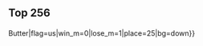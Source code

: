{{DISPLAYTITLE:Red Bull Smash: Gods and Gatekeepers - Open Singles Bracket}}{{SetGame|melee}}
{{Gods and Gatekeepers Tabs |This=3}}
==Top 256==
{{Box|start|padding=2em}}
===={{HiddenSort|A3}}====
{{GroupTableStart |[[Red Bull Smash/Gods and Gatekeepers/Open Singles Bracket/A3|Bracket A3]]|width=300px}}
{{GroupTableSlot|Lucky|flag=us|win_m=3|lose_m=0|place=1|bg=up|go={{advance|Red_Bull_Smash/Gods_and_Gatekeepers/Crew_Battle}}}}
{{GroupTableSlot|Zhu|flag=us|win_m=3|lose_m=0|place=1|bg=up|go={{advance|Red_Bull_Smash/Gods_and_Gatekeepers/Crew_Battle}}}}
{{GroupTableSlot|Eddy Mexico|flag=mx|win_m=3|lose_m=1|place=1|bg=up|go={{advance|Red_Bull_Smash/Gods_and_Gatekeepers/Crew_Battle}}}}
{{GroupTableSlot|Smashdaddy|flag=us|win_m=3|lose_m=1|place=1|bg=stay|go={{advance|Red_Bull_Smash/Gods_and_Gatekeepers/Forsaken Bracket}}}}
{{GroupTableSlot|Dayge|flag=us|win_m=4|lose_m=2|place=5|bg=down}}
{{GroupTableSlot|MegaChristmas|flag=us|win_m=3|lose_m=2|place=5|bg=down}}
{{GroupTableSlot|Widlar|flag=us|win_m=3|lose_m=2|place=7|bg=down}}
{{GroupTableSlot|Andymosity|flag=us|win_m=3|lose_m=2|place=7|bg=down}}
{{GroupTableSlot|Oli|flag=us|win_m=3|lose_m=1|place=9|bg=down}}
{{GroupTableSlot|Vish|flag=us|win_m=1|lose_m=2|place=9|bg=down}}
{{GroupTableSlot|Jeeemt|flag=us|win_m=1|lose_m=2|place=9|bg=down}}
{{GroupTableSlot|Logos|flag=us|win_m=1|lose_m=2|place=9|bg=down}}
{{GroupTableSlot|Vavez|flag=us|win_m=1|lose_m=2|place=13|bg=down}}
{{GroupTableSlot|Woosh|flag=us|win_m=1|lose_m=2|place=13|bg=down}}
{{GroupTableSlot|Kyza|flag=us|win_m=1|lose_m=2|place=13|bg=down}}
{{GroupTableSlot|Mist|flag=us|win_m=1|lose_m=2|place=13|bg=down}}
{{GroupTableSlot|Tonkatsu|flag=us|win_m=1|lose_m=1|place=17|bg=down}}
{{GroupTableSlot|Maverick|flag=us|win_m=1|lose_m=1|place=17|bg=down}}
{{GroupTableSlot|Vivi|flag=us|win_m=1|lose_m=1|place=17|bg=down}}
{{GroupTableSlot|Exumer|flag=us|win_m=1|lose_m=1|place=17|bg=down}}
{{GroupTableSlot|n3zModGod|flag=us|win_m=1|lose_m=1|place=17|bg=down}}
{{GroupTableSlot|Moussa|flag=us|win_m=1|lose_m=1|place=17|bg=down}}
{{GroupTableSlot|BirdPerson|flag=us|win_m=1|lose_m=1|place=17|bg=down}}
{{GroupTableSlot|SpyderJ|flag=us|win_m=0|lose_m=2|place=17|bg=down}}
{{GroupTableSlot|Lula|flag=mx|win_m=0|lose_m=1|place=25|bg=down}}
{{GroupTableSlot|scrub$|flag=us|win_m=0|lose_m=1|place=25|bg=down}}
{{GroupTableSlot|Rain|flag=us|win_m=0|lose_m=1|place=25|bg=down}}
{{GroupTableSlot|Kiharu|flag=us|win_m=0|lose_m=1|place=25|bg=down}}
{{GroupTableSlot|Carrot|flag=us|win_m=0|lose_m=1|place=25|bg=down}}
{{GroupTableSlot|The Charles Guy|flag=us|win_m=0|lose_m=1|place=25|bg=down}}
{{GroupTableSlot|Pigouvian|flag=us|win_m=0|lose_m=1|place=25|bg=down}}
{{GroupTableSlot|frosty|flag=us|win_m=0|lose_m=1|place=25|bg=down}}
{{GroupTableEnd}}
{{Box|break|padding=2em}}
===={{HiddenSort|B3}}====
{{GroupTableStart |[[Red Bull Smash/Gods and Gatekeepers/Open Singles Bracket/B3|Bracket B3]]|width=300px}}
{{GroupTableSlot|Shroomed|flag=us|win_m=3|lose_m=1|place=1|bg=up|go={{advance|Red_Bull_Smash/Gods_and_Gatekeepers/Crew_Battle}}}}
{{GroupTableSlot|Captain Faceroll|flag=us|win_m=3|lose_m=0|place=1|bg=stay|go={{advance|Red_Bull_Smash/Gods_and_Gatekeepers/Forsaken Bracket}}}}
{{GroupTableSlot|Iceman|flag=us|win_m=3|lose_m=0|place=1|bg=stay|go={{advance|Red_Bull_Smash/Gods_and_Gatekeepers/Forsaken Bracket}}}}
{{GroupTableSlot|Cal|flag=us|win_m=4|lose_m=1|place=1|bg=stay|go={{advance|Red_Bull_Smash/Gods_and_Gatekeepers/Forsaken Bracket}}}}
{{GroupTableSlot|Franz|flag=us|win_m=3|lose_m=2|place=5|bg=down}}
{{GroupTableSlot|John Wick|flag=us|win_m=2|lose_m=2|place=5|bg=down}}
{{GroupTableSlot|Gooms|flag=us|win_m=4|lose_m=1|place=7|bg=down}}
{{GroupTableSlot|ilovebagelz|flag=us|win_m=2|lose_m=2|place=7|bg=down}}
{{GroupTableSlot|Beasty_turtle3|flag=us|win_m=2|lose_m=2|place=9|bg=down}}
{{GroupTableSlot|Kami|flag=us|win_m=2|lose_m=2|place=9|bg=down}}
{{GroupTableSlot|Hulka|flag=us|win_m=2|lose_m=2|place=9|bg=down}}
{{GroupTableSlot|DarkGenex|flag=us|win_m=1|lose_m=2|place=9|bg=down}}
{{GroupTableSlot|Rawk|flag=mx|win_m=2|lose_m=1|place=13|bg=down}}
{{GroupTableSlot|Scape|flag=us|win_m=1|lose_m=2|place=13|bg=down}}
{{GroupTableSlot|dunk|flag=us|win_m=1|lose_m=2|place=13|bg=down}}
{{GroupTableSlot|BLVCK|flag=us|win_m=1|lose_m=2|place=13|bg=down}}
{{GroupTableSlot|Smile|flag=us|win_m=1|lose_m=1|place=17|bg=down}}
{{GroupTableSlot|Clever Nevers|flag=us|win_m=1|lose_m=1|place=17|bg=down}}
{{GroupTableSlot|gloomdot|flag=us|win_m=1|lose_m=1|place=17|bg=down}}
{{GroupTableSlot|m0m|flag=us|win_m=1|lose_m=1|place=17|bg=down}}
{{GroupTableSlot|I Fondle Potatoes|flag=us|win_m=1|lose_m=1|place=17|bg=down}}
{{GroupTableSlot|Streetlamp|flag=us|win_m=1|lose_m=1|place=17|bg=down}}
{{GroupTableSlot|Mr. Wonderful|flag=us|win_m=0|lose_m=2|place=17|bg=down}}
{{GroupTableSlot|Alex Diaz|flag=us|win_m=0|lose_m=2|place=17|bg=down}}
{{GroupTableSlot|8BitSmasher|flag=us|win_m=0|lose_m=1|place=25|bg=down}}
{{GroupTableSlot|BasedFox|flag=us|win_m=0|lose_m=1|place=25|bg=down}}
{{GroupTableSlot|RagingCherry|flag=us|win_m=0|lose_m=1|place=25|bg=down}}
{{GroupTableSlot|Pulse|flag=us|win_m=0|lose_m=1|place=25|bg=down}}
{{GroupTableSlot|Water|flag=us|win_m=0|lose_m=1|place=25|bg=down}}
{{GroupTableSlot|Splish|flag=us|win_m=0|lose_m=1|place=25|bg=down}}
{{GroupTableSlot|Burnin Taco|flag=us|win_m=0|lose_m=1|place=25|bg=down}}
{{GroupTableSlot|DeathTacos|flag=us|win_m=0|lose_m=1|place=25|bg=down}}
{{GroupTableEnd}}
{{Box|break|padding=2em}}
===={{HiddenSort|C3}}====
{{GroupTableStart |[[Red Bull Smash/Gods and Gatekeepers/Open Singles Bracket/C3|Bracket C3]]|width=300px}}
{{GroupTableSlot|ARMY|flag=us|win_m=3|lose_m=1|place=1|bg=up|go={{advance|Red_Bull_Smash/Gods_and_Gatekeepers/Crew_Battle}}}}
{{GroupTableSlot|Azusa|flag=us|win_m=3|lose_m=0|place=1|bg=stay|go={{advance|Red_Bull_Smash/Gods_and_Gatekeepers/Forsaken Bracket}}}}
{{GroupTableSlot|Venelox|flag=us|win_m=3|lose_m=0|place=1|bg=stay|go={{advance|Red_Bull_Smash/Gods_and_Gatekeepers/Forsaken Bracket}}}}
{{GroupTableSlot|PsychoMidget|flag=us|win_m=3|lose_m=1|place=1|bg=stay|go={{advance|Red_Bull_Smash/Gods_and_Gatekeepers/Forsaken Bracket}}}}
{{GroupTableSlot|La Luna|flag=us|win_m=5|lose_m=1|place=5|bg=down}}
{{GroupTableSlot|Dr. Light|flag=us|win_m=3|lose_m=2|place=5|bg=down}}
{{GroupTableSlot|Reno|flag=us|win_m=2|lose_m=2|place=7|bg=down}}
{{GroupTableSlot|Trichael Man|flag=us|win_m=2|lose_m=2|place=7|bg=down}}
{{GroupTableSlot|Zbert|flag=us|win_m=3|lose_m=1|place=9|bg=down}}
{{GroupTableSlot|Yanistly|flag=us|win_m=3|lose_m=1|place=9|bg=down}}
{{GroupTableSlot|Lange|flag=us|win_m=3|lose_m=1|place=9|bg=down}}
{{GroupTableSlot|Mo$|flag=us|win_m=1|lose_m=2|place=9|bg=down}}
{{GroupTableSlot|Strain|flag=us|win_m=2|lose_m=1|place=13|bg=down}}
{{GroupTableSlot|Jace|flag=us|win_m=1|lose_m=2|place=13|bg=down}}
{{GroupTableSlot|Knox|flag=us|win_m=1|lose_m=2|place=13|bg=down}}
{{GroupTableSlot|Kitsune91|flag=us|win_m=1|lose_m=2|place=13|bg=down}}
{{GroupTableSlot|Munch|flag=us|win_m=1|lose_m=1|place=17|bg=down}}
{{GroupTableSlot|OhMyJosh|flag=us|win_m=1|lose_m=1|place=17|bg=down}}
{{GroupTableSlot|Nes|flag=us|win_m=1|lose_m=1|place=17|bg=down}}
{{GroupTableSlot|MattDotZeb|flag=us|win_m=0|lose_m=2|place=17|bg=down}}
{{GroupTableSlot|Nixon|flag=us|win_m=0|lose_m=2|place=17|bg=down}}
{{GroupTableSlot|spree|flag=us|win_m=0|lose_m=2|place=17|bg=down}}
{{GroupTableSlot|Joshuwasha|flag=us|win_m=0|lose_m=2|place=17|bg=down}}
{{GroupTableSlot|Rasec|flag=us|win_m=0|lose_m=2|place=17|bg=down}}
{{GroupTableSlot|dankrooster|flag=us|win_m=0|lose_m=1|place=25|bg=down}}
{{GroupTableSlot|The Trashman|flag=us|win_m=0|lose_m=1|place=25|bg=down}}
{{GroupTableSlot|dvatch|flag=us|win_m=0|lose_m=1|place=25|bg=down}}
{{GroupTableSlot|TravisT|flag=us|win_m=0|lose_m=1|place=25|bg=down}}
{{GroupTableSlot|Chockrit|flag=us|win_m=0|lose_m=1|place=25|bg=down}}
{{GroupTableSlot|Blue|flag=us|win_m=0|lose_m=1|place=25|bg=down}}
{{GroupTableSlot|Calzone|flag=us|win_m=0|lose_m=1|place=25|bg=down}}
{{GroupTableSlot|_ Pigeon|flag=us|win_m=0|lose_m=1|place=25|bg=down}}
{{GroupTableEnd}}
{{Box|break|padding=2em}}
===={{HiddenSort|D3}}====
{{GroupTableStart |[[Red Bull Smash/Gods and Gatekeepers/Open Singles Bracket/D3|Bracket D3]]|width=300px}}
{{GroupTableSlot|Fiction|flag=us|win_m=3|lose_m=0|place=1|bg=up|go={{advance|Red_Bull_Smash/Gods_and_Gatekeepers/Crew_Battle}}}}
{{GroupTableSlot|n0ne|flag=ni|win_m=3|lose_m=0|place=1|bg=up|go={{advance|Red_Bull_Smash/Gods_and_Gatekeepers/Crew_Battle}}}}
{{GroupTableSlot|Drephen|flag=us|win_m=3|lose_m=1|place=1|bg=stay|go={{advance|Red_Bull_Smash/Gods_and_Gatekeepers/Forsaken Bracket}}}}
{{GroupTableSlot|mixx|flag=us|win_m=3|lose_m=1|place=1|bg=stay|go={{advance|Red_Bull_Smash/Gods_and_Gatekeepers/Forsaken Bracket}}}}
{{GroupTableSlot|BillyBoPeep|flag=us|win_m=3|lose_m=2|place=5|bg=down}}
{{GroupTableSlot|NUT|flag=us|win_m=3|lose_m=2|place=5|bg=down}}
{{GroupTableSlot|myfishcantswim|flag=us|win_m=4|lose_m=1|place=7|bg=down}}
{{GroupTableSlot|Darrell|flag=us|win_m=3|lose_m=2|place=7|bg=down}}
{{GroupTableSlot|ChefQ|flag=us|win_m=3|lose_m=1|place=9|bg=down}}
{{GroupTableSlot|E. Werky|flag=mx|win_m=2|lose_m=2|place=9|bg=down}}
{{GroupTableSlot|Kurv|flag=us|win_m=1|lose_m=2|place=9|bg=down}}
{{GroupTableSlot|eri|flag=us|win_m=1|lose_m=2|place=9|bg=down}}
{{GroupTableSlot|Nav|flag=us|win_m=2|lose_m=1|place=13|bg=down}}
{{GroupTableSlot|Corp|flag=us|win_m=2|lose_m=1|place=13|bg=down}}
{{GroupTableSlot|K27|flag=us|win_m=1|lose_m=2|place=13|bg=down}}
{{GroupTableSlot|A-Dar/Ja'Crispy|flag=us|win_m=1|lose_m=2|place=13|bg=down}}
{{GroupTableSlot|Romeo|flag=us|win_m=1|lose_m=1|place=17|bg=down}}
{{GroupTableSlot|RaxCity|flag=us|win_m=1|lose_m=1|place=17|bg=down}}
{{GroupTableSlot|Fire|flag=us|win_m=1|lose_m=1|place=17|bg=down}}
{{GroupTableSlot|Woogity Wu|flag=us|win_m=1|lose_m=1|place=17|bg=down}}
{{GroupTableSlot|Dandy|flag=us|win_m=0|lose_m=2|place=17|bg=down}}
{{GroupTableSlot|Ink Eyes|flag=us|win_m=0|lose_m=2|place=17|bg=down}}
{{GroupTableSlot|mexico629|flag=us|win_m=0|lose_m=2|place=17|bg=down}}
{{GroupTableSlot|Friend|flag=us|win_m=0|lose_m=2|place=17|bg=down}}
{{GroupTableSlot|310Theo|flag=us|win_m=0|lose_m=1|place=25|bg=down}}
{{GroupTableSlot|John Lemon|flag=us|win_m=0|lose_m=1|place=25|bg=down}}
{{GroupTableSlot|jomo|flag=us|win_m=0|lose_m=1|place=25|bg=down}}
{{GroupTableSlot|Slushy|flag=us|win_m=0|lose_m=1|place=25|bg=down}}
{{GroupTableSlot|Brogan|flag=us|win_m=0|lose_m=1|place=25|bg=down}}
{{GroupTableSlot|Studmuffin|flag=us|win_m=0|lose_m=1|place=25|bg=down}}
{{GroupTableSlot|Nigo|flag=us|win_m=0|lose_m=1|place=25|bg=down}}
{{GroupTableSlot|Dnage|flag=|win_m=0|lose_m=1|place=25|bg=down}}
{{GroupTableEnd}}
{{Box|break|padding=2em}}
===={{HiddenSort|E3}}====
{{GroupTableStart |[[Red Bull Smash/Gods and Gatekeepers/Open Singles Bracket/E3|Bracket E3]]|width=300px}}
{{GroupTableSlot|Tai|flag=us|win_m=3|lose_m=0|place=1|bg=up|go={{advance|Red_Bull_Smash/Gods_and_Gatekeepers/Crew_Battle}}}}
{{GroupTableSlot|HugS|flag=us|win_m=3|lose_m=1|place=1|bg=up|go={{advance|Red_Bull_Smash/Gods_and_Gatekeepers/Crew_Battle}}}}
{{GroupTableSlot|El Fuego|flag=us|win_m=3|lose_m=1|place=1|bg=up|go={{advance|Red_Bull_Smash/Gods_and_Gatekeepers/Crew_Battle}}}}
{{GroupTableSlot|Kalamazhu|flag=us|win_m=3|lose_m=0|place=1|bg=stay|go={{advance|Red_Bull_Smash/Gods_and_Gatekeepers/Forsaken Bracket}}}}
{{GroupTableSlot|Maruf|flag=us|win_m=4|lose_m=2|place=5|bg=down}}
{{GroupTableSlot|The Phenom|flag=us|win_m=4|lose_m=2|place=5|bg=down}}
{{GroupTableSlot|Tapez|flag=us|win_m=3|lose_m=2|place=7|bg=down}}
{{GroupTableSlot|mar|flag=us|win_m=2|lose_m=2|place=7|bg=down}}
{{GroupTableSlot|Jr|flag=us|win_m=2|lose_m=2|place=9|bg=down}}
{{GroupTableSlot|Devastation|flag=us|win_m=1|lose_m=2|place=9|bg=down}}
{{GroupTableSlot|Jawanga|flag=us|win_m=1|lose_m=2|place=9|bg=down}}
{{GroupTableSlot|Paz|flag=us|win_m=1|lose_m=2|place=9|bg=down}}
{{GroupTableSlot|Libra|flag=us|win_m=2|lose_m=1|place=13|bg=down}}
{{GroupTableSlot|Violence|flag=us|win_m=2|lose_m=1|place=13|bg=down}}
{{GroupTableSlot|Breakfast|flag=us|win_m=2|lose_m=1|place=13|bg=down}}
{{GroupTableSlot|Bryan|flag=us|win_m=1|lose_m=2|place=13|bg=down}}
{{GroupTableSlot|Suzarya|flag=us|win_m=1|lose_m=1|place=17|bg=down}}
{{GroupTableSlot|JJR|flag=us|win_m=1|lose_m=1|place=17|bg=down}}
{{GroupTableSlot|Bertbusdriver|flag=us|win_m=1|lose_m=1|place=17|bg=down}}
{{GroupTableSlot|Gentlefox|flag=us|win_m=1|lose_m=1|place=17|bg=down}}
{{GroupTableSlot|Jahan|flag=us|win_m=1|lose_m=1|place=17|bg=down}}
{{GroupTableSlot|Alex19|flag=us|win_m=0|lose_m=2|place=17|bg=down}}
{{GroupTableSlot|Zamorita|flag=mx|win_m=0|lose_m=2|place=17|bg=down}}
{{GroupTableSlot|ExcessValor|flag=us|win_m=0|lose_m=2|place=17|bg=down}}
{{GroupTableSlot|Nice Climbers|flag=us|win_m=0|lose_m=1|place=25|bg=down}}
{{GroupTableSlot|coobs|flag=us|win_m=0|lose_m=1|place=25|bg=down}}
{{GroupTableSlot|Penance|flag=us|win_m=0|lose_m=1|place=25|bg=down}}
{{GroupTableSlot|CaPEM|flag=us|win_m=0|lose_m=1|place=25|bg=down}}
{{GroupTableSlot|compa|flag=us|win_m=0|lose_m=1|place=25|bg=down}}
{{GroupTableSlot|VANITY|flag=us|win_m=0|lose_m=1|place=25|bg=down}}
{{GroupTableSlot|Chungis|flag=us|win_m=0|lose_m=1|place=25|bg=down}}
{{GroupTableSlot|Tapioca|flag=us|win_m=0|lose_m=1|place=25|bg=down}}
{{GroupTableEnd}}
{{Box|break|padding=2em}}
===={{HiddenSort|F3}}====
{{GroupTableStart |[[Red Bull Smash/Gods and Gatekeepers/Open Singles Bracket/F3|Bracket F3]]|width=300px}}
{{GroupTableSlot|MikeHaze|flag=us|win_m=3|lose_m=0|place=1|bg=up|go={{advance|Red_Bull_Smash/Gods_and_Gatekeepers/Crew_Battle}}}}
{{GroupTableSlot|Medz|flag=us|win_m=3|lose_m=0|place=1|bg=up|go={{advance|Red_Bull_Smash/Gods_and_Gatekeepers/Crew_Battle}}}}
{{GroupTableSlot|Bizzarro Flame|flag=us|win_m=4|lose_m=1|place=1|bg=stay|go={{advance|Red_Bull_Smash/Gods_and_Gatekeepers/Forsaken Bracket}}}}
{{GroupTableSlot|Squid|flag=us|win_m=3|lose_m=1|place=1|bg=stay|go={{advance|Red_Bull_Smash/Gods_and_Gatekeepers/Forsaken Bracket}}}}
{{GroupTableSlot|OkamiBW|flag=us|win_m=3|lose_m=2|place=5|bg=down}}
{{GroupTableSlot|Vro|flag=us|win_m=2|lose_m=2|place=5|bg=down}}
{{GroupTableSlot|Cesar|flag=us|win_m=3|lose_m=2|place=7|bg=down}}
{{GroupTableSlot|Neeco|flag=us|win_m=2|lose_m=2|place=7|bg=down}}
{{GroupTableSlot|4D|flag=us|win_m=3|lose_m=1|place=9|bg=down}}
{{GroupTableSlot|Jago|flag=us|win_m=2|lose_m=2|place=9|bg=down}}
{{GroupTableSlot|PeachIcedT|flag=us|win_m=2|lose_m=2|place=9|bg=down}}
{{GroupTableSlot|Bin|flag=us|win_m=1|lose_m=2|place=9|bg=down}}
{{GroupTableSlot|Orion|flag=us|win_m=2|lose_m=1|place=13|bg=down}}
{{GroupTableSlot|MYL|flag=us|win_m=1|lose_m=2|place=13|bg=down}}
{{GroupTableSlot|Tenshii|flag=us|win_m=1|lose_m=2|place=13|bg=down}}
{{GroupTableSlot|Schmoofy|flag=us|win_m=1|lose_m=2|place=13|bg=down}}
{{GroupTableSlot|Stanky|flag=us|win_m=1|lose_m=1|place=17|bg=down}}
{{GroupTableSlot|Darkroom|flag=us|win_m=1|lose_m=1|place=17|bg=down}}
{{GroupTableSlot|shiver|flag=us|win_m=1|lose_m=1|place=17|bg=down}}
{{GroupTableSlot|TBD|flag=us|win_m=1|lose_m=1|place=17|bg=down}}
{{GroupTableSlot|Cinnamon Apple Oatmeal|flag=us|win_m=1|lose_m=1|place=17|bg=down}}
{{GroupTableSlot|Cookie|flag=us|win_m=1|lose_m=1|place=17|bg=down}}
{{GroupTableSlot|FrogVenom|flag=us|win_m=0|lose_m=2|place=17|bg=down}}
{{GroupTableSlot|Foxnard|flag=us|win_m=0|lose_m=2|place=17|bg=down}}
{{GroupTableSlot|Melyia|flag=us|win_m=0|lose_m=1|place=25|bg=down}}
{{GroupTableSlot|Ted|flag=us|win_m=0|lose_m=1|place=25|bg=down}}
{{GroupTableSlot|HWooD|flag=us|win_m=0|lose_m=1|place=25|bg=down}}
{{GroupTableSlot|THExBIGxQUIG|flag=us|win_m=0|lose_m=1|place=25|bg=down}}
{{GroupTableSlot|Connorasada|flag=us|win_m=0|lose_m=1|place=25|bg=down}}
{{GroupTableSlot|HFFC {{!}} Butter|flag=us|win_m=0|lose_m=1|place=25|bg=down}}
{{GroupTableSlot|Youngblood|flag=us|win_m=0|lose_m=1|place=25|bg=down}}
{{GroupTableSlot|RyGuy|flag=us|win_m=0|lose_m=1|place=25|bg=down}}
{{GroupTableEnd}}
{{Box|break|padding=2em}}
===={{HiddenSort|G3}}====
{{GroupTableStart |[[Red Bull Smash/Gods and Gatekeepers/Open Singles Bracket/G3|Bracket G3]]|width=300px}}
{{GroupTableSlot|Crush|flag=us|win_m=3|lose_m=0|place=1|bg=up|go={{advance|Red_Bull_Smash/Gods_and_Gatekeepers/Crew_Battle}}}}
{{GroupTableSlot|MacD|flag=us|win_m=3|lose_m=0|place=1|bg=up|go={{advance|Red_Bull_Smash/Gods_and_Gatekeepers/Crew_Battle}}}}
{{GroupTableSlot|Bimbo|flag=mx|win_m=4|lose_m=1|place=1|bg=stay|go={{advance|Red_Bull_Smash/Gods_and_Gatekeepers/Forsaken Bracket}}}}
{{GroupTableSlot|Far!|flag=mx|win_m=3|lose_m=1|place=1|bg=stay|go={{advance|Red_Bull_Smash/Gods_and_Gatekeepers/Forsaken Bracket}}}}
{{GroupTableSlot|Marrgasm|flag=us|win_m=3|lose_m=2|place=5|bg=down}}
{{GroupTableSlot|Zorc|flag=no|win_m=2|lose_m=2|place=5|bg=down}}
{{GroupTableSlot|Tonic|flag=us|win_m=4|lose_m=1|place=7|bg=down}}
{{GroupTableSlot|Umarth|flag=us|win_m=3|lose_m=2|place=7|bg=down}}
{{GroupTableSlot|J666|flag=us|win_m=3|lose_m=1|place=9|bg=down}}
{{GroupTableSlot|Kony|flag=us|win_m=2|lose_m=2|place=9|bg=down}}
{{GroupTableSlot|Daddy|flag=us|win_m=1|lose_m=2|place=9|bg=down}}
{{GroupTableSlot|Dr. Z|flag=us|win_m=1|lose_m=2|place=9|bg=down}}
{{GroupTableSlot|Shadow|flag=us|win_m=2|lose_m=1|place=13|bg=down}}
{{GroupTableSlot|SDMAPLE|flag=us|win_m=2|lose_m=1|place=13|bg=down}}
{{GroupTableSlot|DC|flag=mx|win_m=2|lose_m=1|place=13|bg=down}}
{{GroupTableSlot|Oats|flag=us|win_m=1|lose_m=2|place=13|bg=down}}
{{GroupTableSlot|Yasu|flag=mx|win_m=1|lose_m=1|place=17|bg=down}}
{{GroupTableSlot|Quasar|flag=us|win_m=1|lose_m=1|place=17|bg=down}}
{{GroupTableSlot|Salami|flag=us|win_m=1|lose_m=1|place=17|bg=down}}
{{GroupTableSlot|Tank|flag=us|win_m=0|lose_m=2|place=17|bg=down}}
{{GroupTableSlot|Videowaffles|flag=us|win_m=0|lose_m=2|place=17|bg=down}}
{{GroupTableSlot|Bisfo|flag=us|win_m=0|lose_m=2|place=17|bg=down}}
{{GroupTableSlot|NaLa|flag=us|win_m=0|lose_m=2|place=17|bg=down}}
{{GroupTableSlot|Chu12ch|flag=us|win_m=0|lose_m=2|place=17|bg=down}}
{{GroupTableSlot|jubby|flag=us|win_m=0|lose_m=1|place=25|bg=down}}
{{GroupTableSlot|KayGee|flag=us|win_m=0|lose_m=1|place=25|bg=down}}
{{GroupTableSlot|goo|flag=us|win_m=0|lose_m=1|place=25|bg=down}}
{{GroupTableSlot|Val|flag=us|win_m=0|lose_m=1|place=25|bg=down}}
{{GroupTableSlot|hotRod|flag=us|win_m=0|lose_m=1|place=25|bg=down}}
{{GroupTableSlot|Haram|flag=us|win_m=0|lose_m=1|place=25|bg=down}}
{{GroupTableSlot|DSC|flag=us|win_m=0|lose_m=1|place=25|bg=down}}
{{GroupTableSlot|Wacky|flag=us|win_m=0|lose_m=1|place=25|bg=down}}
{{GroupTableEnd}}
{{Box|break|padding=2em}}
===={{HiddenSort|H3}}====
{{GroupTableStart |[[Red Bull Smash/Gods and Gatekeepers/Open Singles Bracket/H3|Bracket H3]]|width=300px}}
{{GroupTableSlot|Ryan Ford|flag=ca|win_m=3|lose_m=0|place=1|bg=up|go={{advance|Red_Bull_Smash/Gods_and_Gatekeepers/Crew_Battle}}}}
{{GroupTableSlot|Bladewise|flag=us|win_m=3|lose_m=0|place=1|bg=up|go={{advance|Red_Bull_Smash/Gods_and_Gatekeepers/Crew_Battle}}}}
{{GroupTableSlot|NMW|flag=us|win_m=4|lose_m=1|place=1|bg=stay|go={{advance|Red_Bull_Smash/Gods_and_Gatekeepers/Forsaken Bracket}}}}
{{GroupTableSlot|SacaSuMoto|flag=us|win_m=4|lose_m=1|place=1|bg=stay|go={{advance|Red_Bull_Smash/Gods_and_Gatekeepers/Forsaken Bracket}}}}
{{GroupTableSlot|HomeMadeWaffles|flag=us|win_m=2|lose_m=2|place=5|bg=down}}
{{GroupTableSlot|Kramer|flag=us|win_m=2|lose_m=2|place=5|bg=down}}
{{GroupTableSlot|MoJoe|flag=us|win_m=2|lose_m=2|place=7|bg=down}}
{{GroupTableSlot|.jpg|flag=mx|win_m=2|lose_m=2|place=7|bg=down}}
{{GroupTableSlot|YAMS|flag=us|win_m=3|lose_m=1|place=9|bg=down}}
{{GroupTableSlot|Bijanaise|flag=us|win_m=3|lose_m=1|place=9|bg=down}}
{{GroupTableSlot|Xela|flag=us|win_m=3|lose_m=1|place=9|bg=down}}
{{GroupTableSlot|Cohenski|flag=us|win_m=2|lose_m=2|place=9|bg=down}}
{{GroupTableSlot|Cell|flag=us|win_m=2|lose_m=1|place=13|bg=down}}
{{GroupTableSlot|Dyo|flag=us|win_m=2|lose_m=1|place=13|bg=down}}
{{GroupTableSlot|SK|flag=us|win_m=1|lose_m=2|place=13|bg=down}}
{{GroupTableSlot|envy|flag=us|win_m=1|lose_m=2|place=13|bg=down}}
{{GroupTableSlot|Napat|flag=us|win_m=1|lose_m=1|place=17|bg=down}}
{{GroupTableSlot|Fist Mexico|flag=mx|win_m=1|lose_m=1|place=17|bg=down}}
{{GroupTableSlot|Burgerdon|flag=us|win_m=1|lose_m=1|place=17|bg=down}}
{{GroupTableSlot|Doomy|flag=us|win_m=0|lose_m=2|place=17|bg=down}}
{{GroupTableSlot|EXOgreyfox|flag=us|win_m=0|lose_m=2|place=17|bg=down}}
{{GroupTableSlot|Ringler|flag=us|win_m=0|lose_m=2|place=17|bg=down}}
{{GroupTableSlot|Breezy|flag=us|win_m=0|lose_m=2|place=17|bg=down}}
{{GroupTableSlot|jett|flag=us|win_m=0|lose_m=2|place=17|bg=down}}
{{GroupTableSlot|Boy|flag=us|win_m=0|lose_m=1|place=25|bg=down}}
{{GroupTableSlot|Signia|flag=us|win_m=0|lose_m=1|place=25|bg=down}}
{{GroupTableSlot|Skim|flag=us|win_m=0|lose_m=1|place=25|bg=down}}
{{GroupTableSlot|Tobes|flag=us|win_m=0|lose_m=1|place=25|bg=down}}
{{GroupTableSlot|chickncup|flag=us|win_m=0|lose_m=1|place=25|bg=down}}
{{GroupTableSlot|Sunset|flag=us|win_m=0|lose_m=1|place=25|bg=down}}
{{GroupTableSlot|Dhir|flag=ca|win_m=0|lose_m=1|place=25|bg=down}}
{{GroupTableSlot|WeaselWhomp|flag=us|win_m=0|lose_m=1|place=25|bg=down}}
{{GroupTableEnd}}
{{Box|end}}
